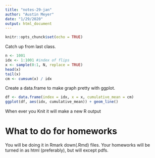 ---
title: "notes-29-jan"
author: "Austin Meyer"
date: "1/29/2020"
output: html_document
---

```{r setubp, include=FALSE}
knitr::opts_chunck$set(echo = TRUE)
```

Catch up from last class.
```{r}
n <- 1001
idx <- 1:1001 #index of flips
x <- sample(0:1, N, replace = TRUE)
head(x)
tail(x)
cm <- cumsum(x) / idx
```

Create a data.frame to make graph pretty with ggplot.
```{r}
df <- data.frame(index = idx, x = x, cumulative_mean = cm)
ggplot(df, aes(idx, cumulative_mean)) + geom_line()
```

When ever you Knit it will make a new R output

# What to do for homeworks
   You will be doing it in Rmark down(.Rmd) files. Your homeworks will be turned in as html (preferably), but will except pdfs.